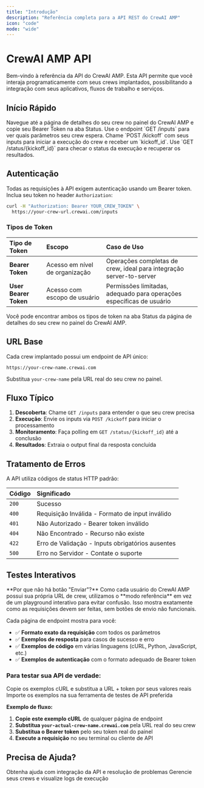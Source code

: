 ```yaml
---
title: "Introdução"
description: "Referência completa para a API REST do CrewAI AMP"
icon: "code"
mode: "wide"
---
```


# CrewAI AMP API

Bem-vindo à referência da API do CrewAI AMP. Esta API permite que você interaja programaticamente com seus crews implantados, possibilitando a integração com seus aplicativos, fluxos de trabalho e serviços.

## Início Rápido

<Steps>
  <Step title="Obtenha suas credenciais de API">
    Navegue até a página de detalhes do seu crew no painel do CrewAI AMP e copie seu Bearer Token na aba Status.
  </Step>
  
  <Step title="Descubra os Inputs Necessários">
    Use o endpoint `GET /inputs` para ver quais parâmetros seu crew espera.
  </Step>
  
  <Step title="Inicie uma Execução de Crew">
    Chame `POST /kickoff` com seus inputs para iniciar a execução do crew e receber um `kickoff_id`.
  </Step>
  
  <Step title="Monitore o Progresso">
    Use `GET /status/{kickoff_id}` para checar o status da execução e recuperar os resultados.
  </Step>
</Steps>

## Autenticação

Todas as requisições à API exigem autenticação usando um Bearer token. Inclua seu token no header `Authorization`:

```bash
curl -H "Authorization: Bearer YOUR_CREW_TOKEN" \
  https://your-crew-url.crewai.com/inputs
```

### Tipos de Token

| Tipo de Token       | Escopo                   | Caso de Uso                                              |
|:--------------------|:------------------------|:---------------------------------------------------------|
| **Bearer Token**    | Acesso em nível de organização | Operações completas de crew, ideal para integração server-to-server |
| **User Bearer Token** | Acesso com escopo de usuário         | Permissões limitadas, adequado para operações específicas de usuário   |

<Tip>
Você pode encontrar ambos os tipos de token na aba Status da página de detalhes do seu crew no painel do CrewAI AMP.
</Tip>

## URL Base

Cada crew implantado possui um endpoint de API único:

```
https://your-crew-name.crewai.com
```

Substitua `your-crew-name` pela URL real do seu crew no painel.

## Fluxo Típico

1. **Descoberta**: Chame `GET /inputs` para entender o que seu crew precisa
2. **Execução**: Envie os inputs via `POST /kickoff` para iniciar o processamento  
3. **Monitoramento**: Faça polling em `GET /status/{kickoff_id}` até a conclusão
4. **Resultados**: Extraia o output final da resposta concluída

## Tratamento de Erros

A API utiliza códigos de status HTTP padrão:

| Código | Significado                           |
|--------|:--------------------------------------|
| `200`  | Sucesso                               |
| `400`  | Requisição Inválida - Formato de input inválido |
| `401`  | Não Autorizado - Bearer token inválido |
| `404`  | Não Encontrado - Recurso não existe     |
| `422`  | Erro de Validação - Inputs obrigatórios ausentes |
| `500`  | Erro no Servidor - Contate o suporte    |

## Testes Interativos

<Info>
**Por que não há botão "Enviar"?** Como cada usuário do CrewAI AMP possui sua própria URL de crew, utilizamos o **modo referência** em vez de um playground interativo para evitar confusão. Isso mostra exatamente como as requisições devem ser feitas, sem botões de envio não funcionais.
</Info>

Cada página de endpoint mostra para você:
- ✅ **Formato exato da requisição** com todos os parâmetros
- ✅ **Exemplos de resposta** para casos de sucesso e erro  
- ✅ **Exemplos de código** em várias linguagens (cURL, Python, JavaScript, etc.)
- ✅ **Exemplos de autenticação** com o formato adequado de Bearer token

### **Para testar sua API de verdade:**

<CardGroup cols={2}>
  <Card title="Copie Exemplos cURL" icon="terminal">
    Copie os exemplos cURL e substitua a URL + token por seus valores reais
  </Card>
  <Card title="Use Postman/Insomnia" icon="play">
    Importe os exemplos na sua ferramenta de testes de API preferida
  </Card>
</CardGroup>

**Exemplo de fluxo:**
1. **Copie este exemplo cURL** de qualquer página de endpoint
2. **Substitua `your-actual-crew-name.crewai.com`** pela URL real do seu crew  
3. **Substitua o Bearer token** pelo seu token real do painel
4. **Execute a requisição** no seu terminal ou cliente de API

## Precisa de Ajuda?

<CardGroup cols={2}>
  <Card title="Suporte Enterprise" icon="headset" href="mailto:support@crewai.com">
    Obtenha ajuda com integração da API e resolução de problemas
  </Card>
  <Card title="Painel Enterprise" icon="chart-line" href="https://app.crewai.com">
    Gerencie seus crews e visualize logs de execução
  </Card>
</CardGroup>